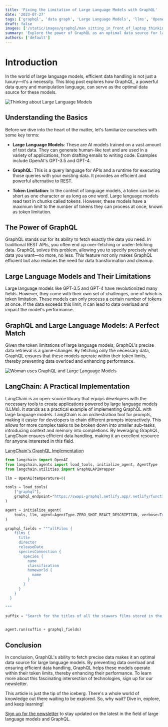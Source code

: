 ```yaml
---
title: 'Fixing the Limitation of Large Language Models with GraphQL'
date: '2023-07-27'
tags: ['graphql', 'data graph', 'Large Language Models', 'llms', 'OpenAI', 'data fetching']
draft: false
images: ['/static/images/graphql/man_sitting_in_front_of_laptop_thinking.png']
summary: 'Explore the power of GraphQL as an optimal data source for large language models in this comprehensive guide.'
authors: ['default']
---
```


# Introduction

In the world of large language models, efficient data handling is not just a luxury—it's a necessity. This blog post explores how GraphQL, a powerful data query and manipulation language, can serve as the optimal data source for these models.

![Thinking about Large Language Models](/static/images/graphql/man_sitting_in_front_of_laptop_thinking.png)

## Understanding the Basics

Before we dive into the heart of the matter, let's familiarize ourselves with some key terms:

- **Large Language Models**: These are AI models trained on a vast amount of text data. They can generate human-like text and are used in a variety of applications, from drafting emails to writing code. Examples include OpenAI's GPT-3.5 and GPT-4.

- **GraphQL**: This is a query language for APIs and a runtime for executing those queries with your existing data. It provides an efficient and powerful alternative to REST.

- **Token Limitation**: In the context of language models, a token can be as short as one character or as long as one word. Large language models read text in chunks called tokens. However, these models have a maximum limit to the number of tokens they can process at once, known as token limitation.

## The Power of GraphQL

GraphQL stands out for its ability to fetch exactly the data you need. In traditional REST APIs, you often end up over-fetching or under-fetching data. GraphQL solves this problem, allowing you to specify precisely what data you want—no more, no less. This feature not only makes GraphQL efficient but also reduces the need for data transformation and cleanup.

## Large Language Models and Their Limitations

Large language models like GPT-3.5 and GPT-4 have revolutionized many fields. However, they come with their own set of challenges, one of which is token limitation. These models can only process a certain number of tokens at once. If the data exceeds this limit, it can lead to data overload and impact the model's performance.

## GraphQL and Large Language Models: A Perfect Match

Given the token limitations of large language models, GraphQL's precise data retrieval is a game-changer. By fetching only the necessary data, GraphQL ensures that these models operate within their token limits, thereby preventing data overload and enhancing performance.

![Woman uses GraphQL and Large Language Models](/static/images/graphql/ai_joining_with_other_technologies.png)

## LangChain: A Practical Implementation

LangChain is an open-source library that equips developers with the necessary tools to create applications powered by large language models (LLMs). It stands as a practical example of implementing GraphQL with large language models. LangChain is an orchestration tool for prompts, making it easier for developers to chain different prompts interactively. This allows for more complex tasks to be broken down into smaller sub-tasks, introducing context and memory into completions. By leveraging GraphQL, LangChain ensures efficient data handling, making it an excellent resource for anyone interested in this field.

[LangChain's GraphQL Implementation](https://python.langchain.com/docs/integrations/tools/graphql)

```python
from langchain import OpenAI
from langchain.agents import load_tools, initialize_agent, AgentType
from langchain.utilities import GraphQLAPIWrapper

llm = OpenAI(temperature=0)

tools = load_tools(
    ["graphql"],
    graphql_endpoint="https://swapi-graphql.netlify.app/.netlify/functions/index",
)

agent = initialize_agent(
    tools, llm, agent=AgentType.ZERO_SHOT_REACT_DESCRIPTION, verbose=True
)

graphql_fields = """allFilms {
    films {
      title
      director
      releaseDate
      speciesConnection {
        species {
          name
          classification
          homeworld {
            name
          }
        }
      }
    }
  }

"""

suffix = "Search for the titles of all the stawars films stored in the graphql database that has this schema "


agent.run(suffix + graphql_fields)
```

## Conclusion

In conclusion, GraphQL's ability to fetch precise data makes it an optimal data source for large language models. By preventing data overload and ensuring efficient data handling, GraphQL helps these models operate within their token limits, thereby enhancing their performance. To learn more about this fascinating intersection of technologies, sign up for our newsletter.

This article is just the tip of the iceberg. There's a whole world of knowledge out there waiting to be explored. So, why wait? Dive in, explore, and keep learning!

[Sign up for the newsletter](https://go.fullstackdatasolutions.com/join) to stay updated on the latest in the field of large language models and GraphQL.

<BlogNewsletterForm title="Get twice as much done with a fifth of the code." />
